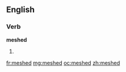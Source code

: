 ==English==

===Verb===
'''meshed'''

# {{past of|[[mesh]]}}

[[fr:meshed]]
[[mg:meshed]]
[[oc:meshed]]
[[zh:meshed]]